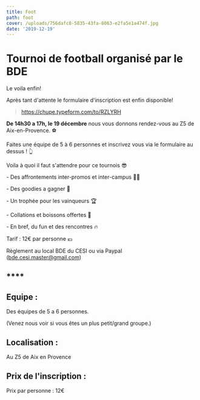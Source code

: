 ```yaml
---
title: Foot
path: foot
cover: /uploads/756dafc8-5835-43fa-8063-e2fa5e1a474f.jpg
date: '2019-12-19'
---
```

# **Tournoi de football organisé par le BDE**

Le voila enfin!

Après tant d'attente le formulaire d'inscription est enfin disponible!

> https://chupe.typeform.com/to/RZLYRH

**De 14h30 a 17h,  le 19 décembre** nous vous donnons rendez-vous au Z5 de Aix-en-Provence. ⚽

Faites une équipe de 5 à 6 personnes et inscrivez vous via le formulaire au dessus ! 👆

Voila à quoi il faut s'attendre pour ce tournois 😎

\- Des affrontements inter-promos et inter-campus 👨‍🎓

\- Des goodies a gagner 🧢

\- Un trophée pour les vainqueurs 🏆

\- Collations et boissons offertes 🥤

\- En bref, du fun et des rencontres 🔥

Tarif : 12€ par personne 💶

<PaypalButton />

Règlement au local BDE du CESI ou via Paypal (bde.cesi.master@gmail.com)

## \*\*\*\*

## **Equipe :**

Des équipes de 5 a 6 personnes.  

(Venez nous voir si vous êtes un plus petit/grand groupe.) 

## **Localisation :**

Au  Z5 de Aix en Provence

## **Prix de l'inscription :**

Prix par personne : 12€

<PaypalButton />
